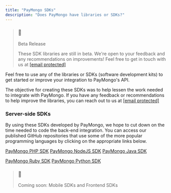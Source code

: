 ```yaml
---
title: "PayMongo SDKs"
description: "Does PayMongo have libraries or SDKs?"
---
```


> ### 📘
> 
> Beta Release
> 
> These SDK libraries are still in beta. We're open to your feedback and any recommendations on improvements! Feel free to get in touch with us at [\[email protected\]](/cdn-cgi/l/email-protection#03676675666f6c736671704373627a6e6c6d646c2d606c6e)

Feel free to use any of the libraries or SDKs (software development kits) to get started or improve your integration to PayMongo's API. 

The objective for creating these SDKs was to help lessen the work needed to integrate with PayMongo. If you have any feedback or recommendations to help improve the libraries, you can reach out to us at [\[email protected\]](/cdn-cgi/l/email-protection#badedfccdfd6d5cadfc8c9facadbc3d7d5d4ddd594d9d5d7)

### Server-side SDKs

By using these SDKs developed by PayMongo, we hope to cut down on the time needed to code the back-end integration. You can access our published GitHub repositories that use some of the more popular programming languages by clicking on the appropriate links below. 

[PayMongo PHP SDK](https://github.com/paymongo/paymongo-php) [PayMongo NodeJS SDK](https://github.com/paymongo/paymongo-node) [PayMongo Java SDK](https://github.com/paymongo/paymongo-java) 

  
[PayMongo Ruby SDK](https://github.com/paymongo/paymongo-ruby) [PayMongo Python SDK](https://github.com/paymongo/paymongo-python) 

> ### 📘
> 
> Coming soon: Mobile SDKs and Frontend SDKs